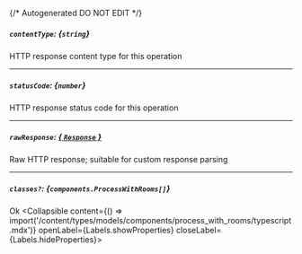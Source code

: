{/* Autogenerated DO NOT EDIT  */}

##### `contentType`: *{`string`}*
HTTP response content type for this operation

---
##### `statusCode`: *{`number`}*
HTTP response status code for this operation

---
##### `rawResponse`: [*{ `Response` }*](https://developer.mozilla.org/en-US/docs/Web/API/Response)
Raw HTTP response; suitable for custom response parsing

---
##### `classes?`: *{`components.ProcessWithRooms[]`}*
Ok
<Collapsible content={() => import('/content/types/models/components/process_with_rooms/typescript.mdx')} openLabel={Labels.showProperties} closeLabel={Labels.hideProperties}>
</Collapsible>



